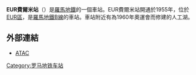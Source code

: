 {{Infobox station 
| name          = [[File:Logo_Metropolitane_Italia.svg|20px]] EUR Fermi
| type          = 
| style         = Rome Metro
| image         = Metro B EUR Fermi 1140968.JPG
| image_caption = 
| address       = [[EUR區|EUR區]]
| coordinates   = {{Coord|41|49|43|N|12|28|16|E|type:railwaystation_region:IT-RM|display=inline,title}}
| line          = <!-- line information is detailed under "services" -->
| other         = 
| structure     = 地下
| platform      = 
| depth         = 
| levels        = 
| tracks        = 
| parking       = 
| bicycle       = 
| baggage_check = 
| opened        = 1955
| closed        =  
| rebuilt       = 
| electrified   = 
| ADA           = 
| code          = 
| owned         = 羅馬交通局
| zone          = 
| smartcardname =
| smartcardstatus =
| former        = 
| passengers    = 
| pass_year     = 
| pass_percent  = 
| pass_system   = 
| mpassengers   = 
| services      = 
| map_locator   = 
| web           = 
}}
'''EUR費爾米站'''（{{lang-it|EUR Fermi}}）是[[羅馬地鐵|羅馬地鐵]]的一個車站。EUR費爾米站開通於1955年，位於[[EUR區|EUR區]]，是[[羅馬地鐵B線|羅馬地鐵B線]]的車站。車站附近有為1960年奧運會而修建的人工湖。

==外部連結==
{{Commonscat-inline|Metropolitana di Roma linea B - EUR Fermi}}
*[http://www.atac.roma.it/index.asp?p=1&i=56&o=0&a=4&tpg=9&NUM=MBA&st=90029 ATAC]{{Wayback|url=http://www.atac.roma.it/index.asp?p=1&i=56&o=0&a=4&tpg=9&NUM=MBA&st=90029 |date=20120215064051 }}
{{羅馬地鐵B線}}
[[Category:罗马地铁车站|Category:罗马地铁车站]]